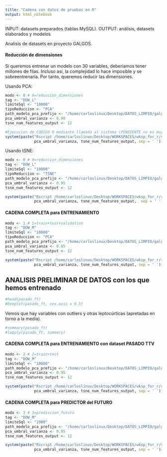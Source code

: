 ```yaml
---
title: "Cadena con datos de pruebas en R"
output: html_notebook
---
```


INPUT: datasets preparados (tablas MySQL).
OUTPUT: análisis, datasets elaborados y modelos

Analisis de datasets en proyecto GALGOS.

#### Reducción de dimensiones
Si queremos entrenar un modelo con 30 variables, deberíamos tener millones de filas. Incluso así, la complejidad lo hace imposible y se sobreentrenaría.
Por tanto, queremos reducir las dimensiones.

Usando PCA:
```r
modo <- 0 # 0=reduccion_dimensiones
tag <- "DOW_L"
limiteSql <- "10000"
tipoReduccion <- "PCA"
path_modelo_pca_prefijo <- "/home/carloslinux/Desktop/DATOS_LIMPIO/galgos/pca_modelo_"
pca_umbral_varianza <- 0.90
tsne_num_features_output <- 12

#Ejecucion de CODIGO R mediante llamada al sistema (PENDIENTE no es muy bonito, pero me vale de momento)
system(paste("Rscript /home/carloslinux/Desktop/WORKSPACES/wksp_for_r/r_galgos/galgos_dim_reduction.R", modo, tag, limiteSql, tipoReduccion, path_modelo_pca_prefijo,
             pca_umbral_varianza, tsne_num_features_output, sep = ' '))
```
Usando tSNE:
```r
modo <- 0 # 0=reduccion_dimensiones
tag <- "DOW_L"
limiteSql <- "10000"
tipoReduccion <- "TSNE"
path_modelo_pca_prefijo <- "/home/carloslinux/Desktop/DATOS_LIMPIO/galgos/pca_modelo_"
pca_umbral_varianza <- 0.95
tsne_num_features_output <- 12

system(paste("Rscript /home/carloslinux/Desktop/WORKSPACES/wksp_for_r/r_galgos/galgos_dim_reduction.R", modo, tag, limiteSql, tipoReduccion,path_modelo_pca_prefijo,
             pca_umbral_varianza, tsne_num_features_output,  sep = ' '))
```

#### CADENA COMPLETA para ENTRENAMIENTO
```r
modo <- 1 # 1=train+test+validation
tag <- "DOW_M"
limiteSql <- "10000"
tipoReduccion <- "PCA"
path_modelo_pca_prefijo <- "/home/carloslinux/Desktop/DATOS_LIMPIO/galgos/pca_modelo_"
pca_umbral_varianza <- 0.85
tsne_num_features_output <- 12

system(paste("Rscript /home/carloslinux/Desktop/WORKSPACES/wksp_for_r/r_galgos/galgos_040_ttv_por_tag_pasado.R", modo, tag, limiteSql, tipoReduccion,path_modelo_pca_prefijo,
             pca_umbral_varianza, tsne_num_features_output, sep = ' '))

```

## ANALISIS PRELIMINAR DE DATOS con los que hemos entrenado
```r
#head(pasado_ft)
#boxplot(pasado_ft, cex.axis = 0.5) 
```
Vemos que hay variables con outliers y otras leptocúrticas (apretadas en torno a la media).
```r
#summary(pasado_ft)
#lapply(pasado_ft, summary)
```


#### CADENA COMPLETA para ENTRENAMIENTO con dataset PASADO TTV
```r
modo <- 2 # 2=train+test
tag <- "DOW_M"
limiteSql <- "10000"
path_modelo_pca_prefijo <- "/home/carloslinux/Desktop/DATOS_LIMPIO/galgos/pca_modelo_"
pca_umbral_varianza <- 0.95
tsne_num_features_output <- 12

system(paste("Rscript /home/carloslinux/Desktop/WORKSPACES/wksp_for_r/r_galgos/galgos_045_ttv_pasado.R", modo, tag, limiteSql, tipoReduccion,path_modelo_pca_prefijo,
             pca_umbral_varianza, tsne_num_features_output, sep = ' '))
```


#### CADENA COMPLETA para PREDICTOR del FUTURO
```r
modo <- 3 # 3=prediccion_futuro
tag <- "DOW_M"
limiteSql <- "1000"
path_modelo_pca_prefijo <- "/home/carloslinux/Desktop/DATOS_LIMPIO/galgos/pca_modelo_"
pca_umbral_varianza <- 0.95
tsne_num_features_output <- 12

system(paste("Rscript /home/carloslinux/Desktop/WORKSPACES/wksp_for_r/r_galgos/galgos_050_predictor_futuro.R", modo, tag, limiteSql, tipoReduccion,path_modelo_pca_prefijo,
             pca_umbral_varianza, tsne_num_features_output, sep = ' '))
```






